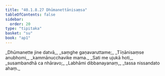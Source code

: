 ```yaml
---
title: "40.1.8.27 Dhūmanettānisaṃsa"
tableOfContents: false
sidebar:
  order: 20
type: "tipitaka"
basket: "su"
book: "ap1"
---
```



<DynamicBreadcrumb />

<Division number="158" book="ap1">

<Paragraph number="4455" type="verses" book="ap1">
_Dhūmanette jine datvā,_  
_saṃghe gaṇavaruttame;_  
_Tīṇānisaṃse anubhomi,_  
_kammānucchavike mama._  

</Paragraph>

</Division>
<Division number="159" book="ap1">

<Paragraph number="4456" type="verses" book="ap1">
_Sati me ujukā hoti,_  
_susambandhā ca nhāravo;_  
_Labhāmi dibbanayanaṃ,_  
_tassa nissandato ahaṃ._
</Paragraph>
</Division>